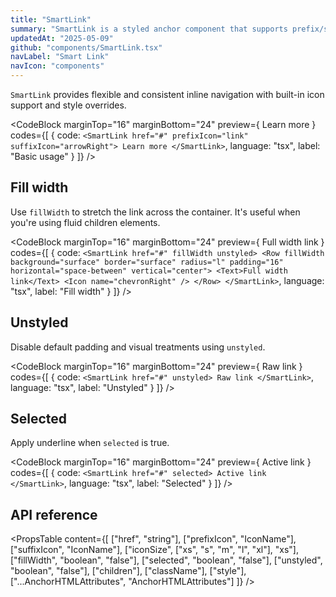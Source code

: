 ```yaml
---
title: "SmartLink"
summary: "SmartLink is a styled anchor component that supports prefix/suffix icons, fill layout, and intelligent styling. It adapts behavior based on props like selection and unstyled mode."
updatedAt: "2025-05-09"
github: "components/SmartLink.tsx"
navLabel: "Smart Link"
navIcon: "components"
---
```


`SmartLink` provides flexible and consistent inline navigation with built-in icon support and style overrides.

<CodeBlock
  marginTop="16"
  marginBottom="24"
  preview={
    <SmartLink href="#" prefixIcon="link" suffixIcon="arrowRight">
      Learn more
    </SmartLink>
  }
  codes={[
    {
      code:
`<SmartLink href="#" prefixIcon="link" suffixIcon="arrowRight">
  Learn more
</SmartLink>`,
      language: "tsx",
      label: "Basic usage"
    }
  ]}
/>

## Fill width

Use `fillWidth` to stretch the link across the container. It's useful when you're using fluid children elements.

<CodeBlock
  marginTop="16"
  marginBottom="24"
  preview={
    <SmartLink href="#" fillWidth unstyled>
      <Row fillWidth background="surface" border="surface" radius="l" padding="16" horizontal="space-between" vertical="center">
        <Text>Full width link</Text>
        <Icon name="chevronRight" />
      </Row>
    </SmartLink>
  }
  codes={[
    {
      code:
`<SmartLink href="#" fillWidth unstyled>
    <Row fillWidth background="surface" border="surface" radius="l" padding="16" horizontal="space-between" vertical="center">
      <Text>Full width link</Text>
      <Icon name="chevronRight" />
    </Row>
</SmartLink>`,
      language: "tsx",
      label: "Fill width"
    }
  ]}
/>

## Unstyled

Disable default padding and visual treatments using `unstyled`.

<CodeBlock
  marginTop="16"
  marginBottom="24"
  preview={
    <SmartLink href="#" unstyled>
      Raw link
    </SmartLink>
  }
  codes={[
    {
      code:
`<SmartLink href="#" unstyled>
    Raw link
</SmartLink>`,
      language: "tsx",
      label: "Unstyled"
    }
  ]}
/>

## Selected

Apply underline when `selected` is true.

<CodeBlock
  marginTop="16"
  marginBottom="24"
  preview={
    <SmartLink href="#" selected>
      Active link
    </SmartLink>
  }
  codes={[
    {
      code:
`<SmartLink href="#" selected>
    Active link
</SmartLink>`,
      language: "tsx",
      label: "Selected"
    }
  ]}
/>

## API reference

<PropsTable
  content={[
    ["href", "string"],
    ["prefixIcon", "IconName"],
    ["suffixIcon", "IconName"],
    ["iconSize", ["xs", "s", "m", "l", "xl"], "xs"],
    ["fillWidth", "boolean", "false"],
    ["selected", "boolean", "false"],
    ["unstyled", "boolean", "false"],
    ["children"],
    ["className"],
    ["style"],
    ["...AnchorHTMLAttributes", "AnchorHTMLAttributes"]
  ]}
/>